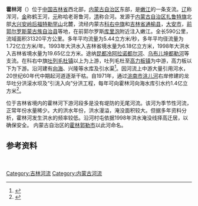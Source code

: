 {{Infobox River
  | river_name      = 霍林河
  | image_name      = Huolin Gol, Tongliao, Inner Mongolia, China - panoramio.jpg
  | image_size      =300px
  | caption         = 内蒙古霍林郭勒市[[沙尔呼热街道|沙尔呼热街道]]附近河段
  | origin          = [[内蒙古|内蒙古]][[大兴安岭|大兴安岭]][[后福特勒罕山|后福特勒罕山]]北麓
  | mouth           = [[吉林省|吉林省]][[前郭尔罗斯蒙古族自治县|前郭尔罗斯蒙古族自治县]][[嫩江|嫩江]]
  | basin_countries = {{PRC}}
  | length          = 590公里
  | elevation       = 
  | mouth_elevation = 
  | discharge       = 
  | watershed       = 31,320平方公里
}}
'''霍林河'''（{{mong|m=ᠬᠣᠣᠯᠢᠠ<br />ᠭᠣᠤᠯ|k=Хоолингол，“霍林”为美食、茶饭、休养生息之意}}）位于[[中国|中国]][[吉林省|吉林省]]西北部，[[内蒙古自治区|内蒙古自治区]]东部，是[[嫩江|嫩江]]的一条支流。[[辽|辽]]称浑河，[[金|金]]称鹤王河，[[元|元]]称哈老哥鲁河，[[清|清]]称合河。发源于[[内蒙古自治区|内蒙古自治区]][[扎鲁特旗|扎鲁特旗]]北部[[大兴安岭|大兴安岭]][[后福特勒罕山|后福特勒罕山]]北麓，流经内蒙古[[科右中旗|科右中旗]]和[[吉林省|吉林省]][[通榆县|通榆县]]，[[大安市|大安市]]，[[前郭尔罗斯蒙古族自治县|前郭尔罗斯蒙古族自治县]]等地，在前郭尔罗斯[[库里泡|库里泡]]附近注入嫩江。全长590公里，流域面积31320平方公里。多年平均流量为5.44立方米/秒，多年平均径流量为1.72亿立方米/年。1993年大洪水入吉林省境水量为6.18亿立方米，1998年大洪水入吉林省境水量为19.65亿立方米。途纳[[昆都冷阿拉诺都尔河|昆都冷阿拉诺都尔河]]、[[乌布儿坤都勒河|乌布儿坤都勒河]]等支流。在科右中旗[[吐列毛杜镇|吐列毛杜镇]]以上为上游，吐列毛杜至[[高力板镇|高力板镇]]为中游，高力板以下为下游。沿河建有[[向海|向海]]、兴隆等水库及引水渠<ref>{{cite book zh |author=李汉杰（主编）|title=《中国山水资源大辞典》 |format=M |edition=1 |location=北京|publisher=中国国际广播出版社 |date=1997 |pages=453|id= ISBN 7-5078-1482-3}}</ref>。因河流上中游大量引用河水，20世纪60年代中期起河道逐渐干枯。自1971年，通过[[洮南市|洮南市]][[洮儿河|洮儿河]]右岸修建的龙华吐分洪滚水坝及“引洮入向”分洪工程，每年可向霍林河向海水库引水约1.4亿立方米<ref>{{cite web |url=http://gjshdxh.shidi.org/ |title=? }}</ref>。

位于吉林省境内的霍林河下游河段多是没有堤防的无尾河流。该河为季节性河流，正常年份水量稀少。大的洪水年份，洪水漫溢，淹没面积较大。但据多年资料分析，霍林河发生洪水的频率较低。沿河村屯依据1998年洪水淹没线择高迁居，以确保安全。
内蒙古自治区的[[霍林郭勒市|霍林郭勒市]]以此河命名。

==参考资料==
{{reflist}}
{{黑龙江}}
[[Category:吉林河流|Category:吉林河流]]
[[Category:内蒙古河流|Category:内蒙古河流]]



　　